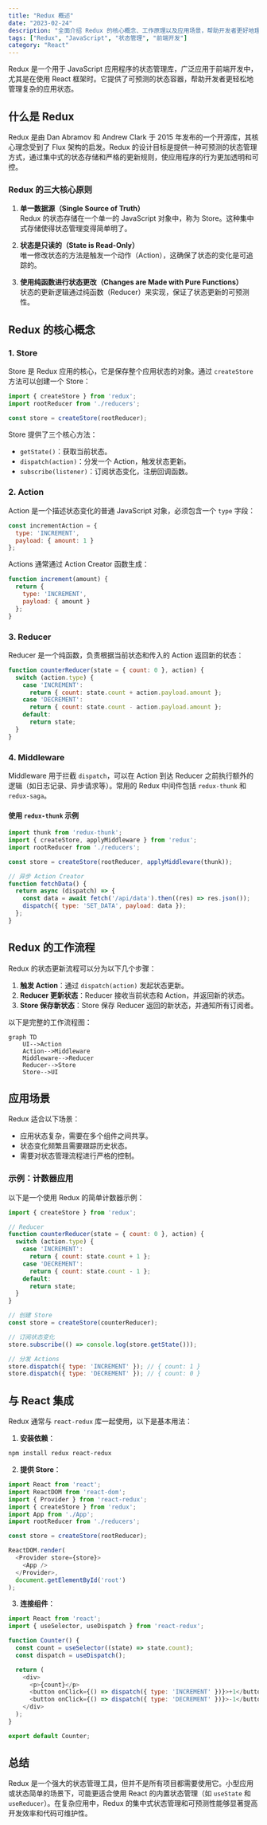 ```yaml
---
title: "Redux 概述"
date: "2023-02-24"
description: "全面介绍 Redux 的核心概念、工作原理以及应用场景，帮助开发者更好地理解和使用 Redux。"
tags: ["Redux", "JavaScript", "状态管理", "前端开发"]
category: "React"
---
```


Redux 是一个用于 JavaScript 应用程序的状态管理库，广泛应用于前端开发中，尤其是在使用 React 框架时。它提供了可预测的状态容器，帮助开发者更轻松地管理复杂的应用状态。

## 什么是 Redux

Redux 是由 Dan Abramov 和 Andrew Clark 于 2015 年发布的一个开源库，其核心理念受到了 Flux 架构的启发。Redux 的设计目标是提供一种可预测的状态管理方式，通过集中式的状态存储和严格的更新规则，使应用程序的行为更加透明和可控。

### Redux 的三大核心原则

1. **单一数据源（Single Source of Truth）**  
   Redux 的状态存储在一个单一的 JavaScript 对象中，称为 Store。这种集中式存储使得状态管理变得简单明了。

2. **状态是只读的（State is Read-Only）**  
   唯一修改状态的方法是触发一个动作（Action），这确保了状态的变化是可追踪的。

3. **使用纯函数进行状态更改（Changes are Made with Pure Functions）**  
   状态的更新逻辑通过纯函数（Reducer）来实现，保证了状态更新的可预测性。

## Redux 的核心概念

### 1. Store
Store 是 Redux 应用的核心，它是保存整个应用状态的对象。通过 `createStore` 方法可以创建一个 Store：

```javascript
import { createStore } from 'redux';
import rootReducer from './reducers';

const store = createStore(rootReducer);
```

Store 提供了三个核心方法：
- `getState()`：获取当前状态。
- `dispatch(action)`：分发一个 Action，触发状态更新。
- `subscribe(listener)`：订阅状态变化，注册回调函数。

### 2. Action
Action 是一个描述状态变化的普通 JavaScript 对象，必须包含一个 `type` 字段：

```javascript
const incrementAction = {
  type: 'INCREMENT',
  payload: { amount: 1 }
};
```

Actions 通常通过 Action Creator 函数生成：

```javascript
function increment(amount) {
  return {
    type: 'INCREMENT',
    payload: { amount }
  };
}
```

### 3. Reducer
Reducer 是一个纯函数，负责根据当前状态和传入的 Action 返回新的状态：

```javascript
function counterReducer(state = { count: 0 }, action) {
  switch (action.type) {
    case 'INCREMENT':
      return { count: state.count + action.payload.amount };
    case 'DECREMENT':
      return { count: state.count - action.payload.amount };
    default:
      return state;
  }
}
```

### 4. Middleware
Middleware 用于拦截 `dispatch`，可以在 Action 到达 Reducer 之前执行额外的逻辑（如日志记录、异步请求等）。常用的 Redux 中间件包括 `redux-thunk` 和 `redux-saga`。

#### 使用 `redux-thunk` 示例

```javascript
import thunk from 'redux-thunk';
import { createStore, applyMiddleware } from 'redux';
import rootReducer from './reducers';

const store = createStore(rootReducer, applyMiddleware(thunk));

// 异步 Action Creator
function fetchData() {
  return async (dispatch) => {
    const data = await fetch('/api/data').then((res) => res.json());
    dispatch({ type: 'SET_DATA', payload: data });
  };
}
```

## Redux 的工作流程

Redux 的状态更新流程可以分为以下几个步骤：

1. **触发 Action**：通过 `dispatch(action)` 发起状态更新。
2. **Reducer 更新状态**：Reducer 接收当前状态和 Action，并返回新的状态。
3. **Store 保存新状态**：Store 保存 Reducer 返回的新状态，并通知所有订阅者。

以下是完整的工作流程图：

```mermaid
graph TD
    UI-->Action
    Action-->Middleware
    Middleware-->Reducer
    Reducer-->Store
    Store-->UI
```

## 应用场景

Redux 适合以下场景：
- 应用状态复杂，需要在多个组件之间共享。
- 状态变化频繁且需要跟踪历史状态。
- 需要对状态管理流程进行严格的控制。

### 示例：计数器应用

以下是一个使用 Redux 的简单计数器示例：

```javascript
import { createStore } from 'redux';

// Reducer
function counterReducer(state = { count: 0 }, action) {
  switch (action.type) {
    case 'INCREMENT':
      return { count: state.count + 1 };
    case 'DECREMENT':
      return { count: state.count - 1 };
    default:
      return state;
  }
}

// 创建 Store
const store = createStore(counterReducer);

// 订阅状态变化
store.subscribe(() => console.log(store.getState()));

// 分发 Actions
store.dispatch({ type: 'INCREMENT' }); // { count: 1 }
store.dispatch({ type: 'DECREMENT' }); // { count: 0 }
```

## 与 React 集成

Redux 通常与 `react-redux` 库一起使用，以下是基本用法：

1. **安装依赖**：

```bash
npm install redux react-redux
```

2. **提供 Store**：

```javascript
import React from 'react';
import ReactDOM from 'react-dom';
import { Provider } from 'react-redux';
import { createStore } from 'redux';
import App from './App';
import rootReducer from './reducers';

const store = createStore(rootReducer);

ReactDOM.render(
  <Provider store={store}>
    <App />
  </Provider>,
  document.getElementById('root')
);
```

3. **连接组件**：

```javascript
import React from 'react';
import { useSelector, useDispatch } from 'react-redux';

function Counter() {
  const count = useSelector((state) => state.count);
  const dispatch = useDispatch();

  return (
    <div>
      <p>{count}</p>
      <button onClick={() => dispatch({ type: 'INCREMENT' })}>+1</button>
      <button onClick={() => dispatch({ type: 'DECREMENT' })}>-1</button>
    </div>
  );
}

export default Counter;
```

## 总结

Redux 是一个强大的状态管理工具，但并不是所有项目都需要使用它。小型应用或状态简单的场景下，可能更适合使用 React 的内置状态管理（如 `useState` 和 `useReducer`）。在复杂应用中，Redux 的集中式状态管理和可预测性能够显著提高开发效率和代码可维护性。
